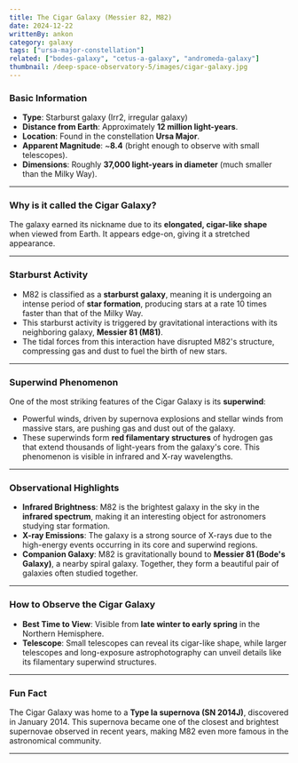```yaml
---
title: The Cigar Galaxy (Messier 82, M82)
date: 2024-12-22
writtenBy: ankon
category: galaxy
tags: ["ursa-major-constellation"]
related: ["bodes-galaxy", "cetus-a-galaxy", "andromeda-galaxy"]
thumbnail: /deep-space-observatory-5/images/cigar-galaxy.jpg
---
```


<Highlight title="The Cigar Galaxy (Messier 82, M82)" subtitle="A Starburst Galaxy in Ursa Major" />

### **Basic Information**
- **Type**: Starburst galaxy (Irr2, irregular galaxy)
- **Distance from Earth**: Approximately **12 million light-years**.
- **Location**: Found in the constellation **Ursa Major**.
- **Apparent Magnitude**: ~**8.4** (bright enough to observe with small telescopes).
- **Dimensions**: Roughly **37,000 light-years in diameter** (much smaller than the Milky Way).

---

### **Why is it called the Cigar Galaxy?**
The galaxy earned its nickname due to its **elongated, cigar-like shape** when viewed from Earth. It appears edge-on, giving it a stretched appearance.

---

### **Starburst Activity**
- M82 is classified as a **starburst galaxy**, meaning it is undergoing an intense period of **star formation**, producing stars at a rate 10 times faster than that of the Milky Way.
- This starburst activity is triggered by gravitational interactions with its neighboring galaxy, **Messier 81 (M81)**.
- The tidal forces from this interaction have disrupted M82's structure, compressing gas and dust to fuel the birth of new stars.

---

### **Superwind Phenomenon**
One of the most striking features of the Cigar Galaxy is its **superwind**:
- Powerful winds, driven by supernova explosions and stellar winds from massive stars, are pushing gas and dust out of the galaxy.
- These superwinds form **red filamentary structures** of hydrogen gas that extend thousands of light-years from the galaxy's core. This phenomenon is visible in infrared and X-ray wavelengths.

---

### **Observational Highlights**
- **Infrared Brightness**: M82 is the brightest galaxy in the sky in the **infrared spectrum**, making it an interesting object for astronomers studying star formation.
- **X-ray Emissions**: The galaxy is a strong source of X-rays due to the high-energy events occurring in its core and superwind regions.
- **Companion Galaxy**: M82 is gravitationally bound to **Messier 81 (Bode's Galaxy)**, a nearby spiral galaxy. Together, they form a beautiful pair of galaxies often studied together.

---

### **How to Observe the Cigar Galaxy**
- **Best Time to View**: Visible from **late winter to early spring** in the Northern Hemisphere.
- **Telescope**: Small telescopes can reveal its cigar-like shape, while larger telescopes and long-exposure astrophotography can unveil details like its filamentary superwind structures.

---

### **Fun Fact**
The Cigar Galaxy was home to a **Type Ia supernova (SN 2014J)**, discovered in January 2014. This supernova became one of the closest and brightest supernovae observed in recent years, making M82 even more famous in the astronomical community.

---

